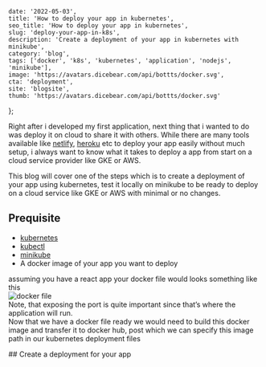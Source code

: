     date: '2022-05-03',
    title: 'How to deploy your app in kubernetes',
    seo_title: 'How to deploy your app in kubernetes',
    slug: 'deploy-your-app-in-k8s',
    description: 'Create a deployment of your app in kubernetes with minikube',
    category: 'blog',
    tags: ['docker', 'k8s', 'kubernetes', 'application', 'nodejs', 'minikube'],
    image: 'https://avatars.dicebear.com/api/bottts/docker.svg',
    cta: 'deployment',
    site: 'blogsite',
    thumb: 'https://avatars.dicebear.com/api/bottts/docker.svg'
};

Right after i developed my first application, next thing that i wanted to do was deploy it on cloud to share it with others.
While there are many tools available like [netlify](https://www.netlify.com/), [heroku](https://www.heroku.com/home) etc to deploy your app easily without much setup, 
i always want to know what it takes to deploy a app from start on a cloud service provider like GKE or AWS. 
<br/>

This blog will cover one of the steps which is to create a deployment of your app using kubernetes, 
test it locally on minikube to be ready to deploy on a cloud service like GKE or AWS with minimal or no changes.

## Prequisite
* [kubernetes](https://kubernetes.io/releases/download/)
* [kubectl](https://kubernetes.io/docs/tasks/tools/install-kubectl-linux/)
* [minikube](https://minikube.sigs.k8s.io/docs/start/)
* A docker image of your app you want to deploy

assuming you have a react app your docker file would looks something like this
<br/>
![docker file](https://res.cloudinary.com/jenishjain/image/upload/v1651933832/portfolio/blog-assets/react_dockerfile.png)
<br/>
Note, that exposing the port is quite important since that’s where the application will run.
<br/>
Now that we have a docker file ready we would need to build this docker image
and transfer it to docker hub, post which we can specify this image path in our
kubernetes deployment files

<Gist id='0586aab074c6fee255e8789e89a784f3'/>
## Create a deployment for your app


